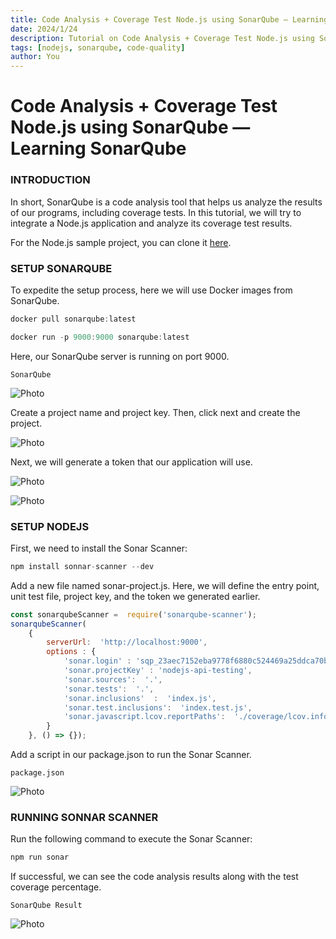 ```yaml
---
title: Code Analysis + Coverage Test Node.js using SonarQube — Learning SonarQube
date: 2024/1/24
description: Tutorial on Code Analysis + Coverage Test Node.js using SonarQube
tags: [nodejs, sonarqube, code-quality]
author: You
---
```



# Code Analysis + Coverage Test Node.js using SonarQube — Learning SonarQube

### INTRODUCTION 

In short, SonarQube is a code analysis tool that helps us analyze the results of our programs, including coverage tests. In this tutorial, we will try to integrate a Node.js application and analyze its coverage test results.

For the Node.js sample project, you can clone it [here](https://github.com/izzatarramsyah/nodejs-sample-api).

### SETUP SONARQUBE

To expedite the setup process, here we will use Docker images from SonarQube.

```js
docker pull sonarqube:latest
```

```js
docker run -p 9000:9000 sonarqube:latest
```

Here, our SonarQube server is running on port 9000.

`SonarQube`

<Image
  src="/images/post17_img1.webp"
  alt="Photo"
  width={1125}
  height={750}
  priority
  className="next-image"
/>

Create a project name and project key. Then, click next and create the project.

<Image
  src="/images/post17_img2.webp"
  alt="Photo"
  width={1125}
  height={750}
  priority
  className="next-image"
/>

Next, we will generate a token that our application will use.

<Image
  src="/images/post17_img3.webp"
  alt="Photo"
  width={1125}
  height={750}
  priority
  className="next-image"
/>

<Image
  src="/images/post17_img4.webp"
  alt="Photo"
  width={1125}
  height={750}
  priority
  className="next-image"
/>

### SETUP NODEJS

First, we need to install the Sonar Scanner:

```js
npm install sonnar-scanner --dev
```

Add a new file named sonar-project.js. Here, we will define the entry point, unit test file, project key, and the token we generated earlier.

```js
const sonarqubeScanner =  require('sonarqube-scanner');
sonarqubeScanner(
    {
        serverUrl:  'http://localhost:9000',
        options : {
            'sonar.login' : 'sqp_23aec7152eba9778f6880c524469a25ddca70bf2',
            'sonar.projectKey' : 'nodejs-api-testing',
            'sonar.sources':  '.',
            'sonar.tests':  '.',
            'sonar.inclusions'  :  'index.js', 
            'sonar.test.inclusions':  'index.test.js',
            'sonar.javascript.lcov.reportPaths':  './coverage/lcov.info'
        }
    }, () => {});
```

Add a script in our package.json to run the Sonar Scanner.

`package.json`

<Image
  src="/images/post17_img5.webp"
  alt="Photo"
  width={1125}
  height={750}
  priority
  className="next-image"
/>

### RUNNING SONNAR SCANNER

Run the following command to execute the Sonar Scanner:

```js
npm run sonar
```

If successful, we can see the code analysis results along with the test coverage percentage.

`SonarQube Result`

<Image
  src="/images/post17_img6.webp"
  alt="Photo"
  width={1125}
  height={750}
  priority
  className="next-image"
/>

